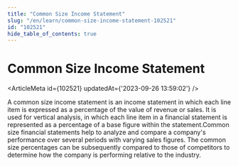 ```yaml
---
title: "Common Size Income Statement"
slug: "/en/learn/common-size-income-statement-102521"
id: "102521"
hide_table_of_contents: true
---
```



# Common Size Income Statement

<ArticleMeta id={102521} updatedAt={'2023-09-26 13:59:02'} />
<div className='border-solid border-b border-t-0 my-4 border-[var(--ifm-color-gray-300)]' />

A common size income statement is an income statement in which each line item is expressed as a percentage of the value of revenue or sales. It is used for vertical analysis, in which each line item in a financial statement is represented as a percentage of a base figure within the statement.Common size financial statements help to analyze and compare a company's performance over several periods with varying sales figures. The common size percentages can be subsequently compared to those of competitors to determine how the company is performing relative to the industry.
